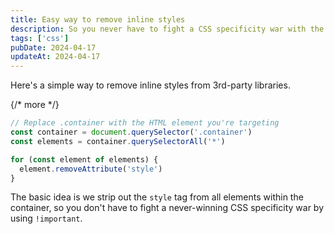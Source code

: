 ```yaml
---
title: Easy way to remove inline styles
description: So you never have to fight a CSS specificity war with the libraries you use — just style everything without any battles!
tags: ['css']
pubDate: 2024-04-17
updateAt: 2024-04-17
---
```


Here's a simple way to remove inline styles from 3rd-party libraries.

{/* more */}

```js
// Replace .container with the HTML element you're targeting
const container = document.querySelector('.container')
const elements = container.querySelectorAll('*')

for (const element of elements) {
  element.removeAttribute('style')
}
```

The basic idea is we strip out the `style` tag from all elements within the container, so you don't have to fight a never-winning CSS specificity war by using `!important`.
